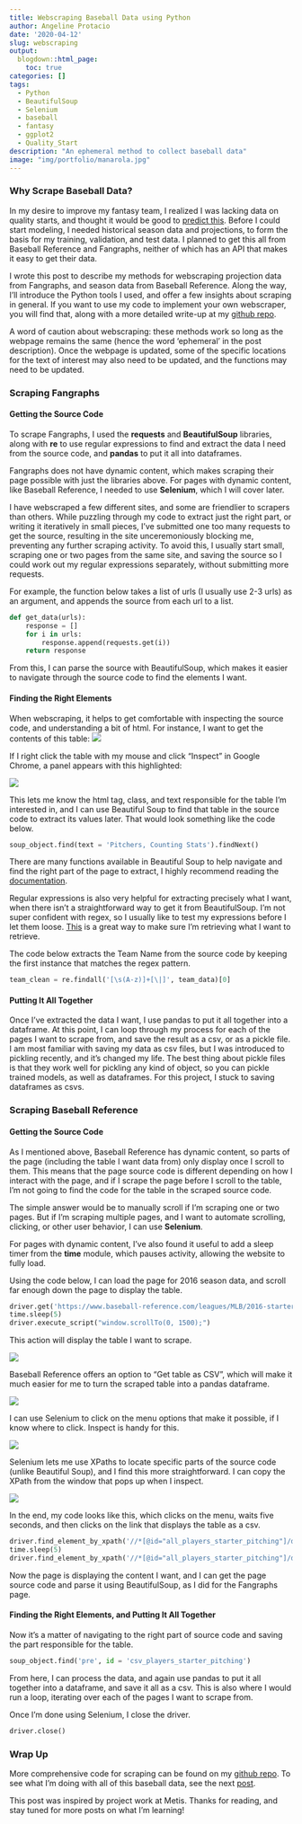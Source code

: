 ```yaml
---
title: Webscraping Baseball Data using Python
author: Angeline Protacio
date: '2020-04-12'
slug: webscraping
output:
  blogdown::html_page:
    toc: true 
categories: []
tags:
  - Python
  - BeautifulSoup
  - Selenium
  - baseball
  - fantasy
  - ggplot2
  - Quality_Start
description: "An ephemeral method to collect baseball data"
image: "img/portfolio/manarola.jpg"
---
```


### Why Scrape Baseball Data?

In my desire to improve my fantasy team, I realized I was lacking data on quality starts, and thought it would be good to [predict this][1]. Before I could start modeling, I needed historical season data and projections, to form the basis for my training, validation, and test data. I planned to get this all from Baseball Reference and Fangraphs, neither of which has an API that makes it easy to get their data. 

I wrote this post to describe my methods for webscraping projection data from Fangraphs, and season data from Baseball Reference. Along the way, I'll introduce the Python tools I used, and offer a few insights about scraping in general. If you want to use my code to implement your own webscraper, you will find that, along with a more detailed write-up at my [github repo](https://github.com/angelinepro/predicting_quality_starts/tree/master/webscraping).

A word of caution about webscraping: these methods work so long as the webpage remains the same (hence the word 'ephemeral' in the post description). Once the webpage is updated, some of the specific locations for the text of interest may also need to be updated, and the functions may need to be updated.

### Scraping Fangraphs

#### Getting the Source Code 

To scrape Fangraphs, I used the **requests** and **BeautifulSoup** libraries, along with **re** to use regular expressions to find and extract the data I need from the source code, and  **pandas** to put it all into dataframes. 

Fangraphs does not have dynamic content, which makes scraping their page possible with just the libraries above. For pages with dynamic content, like Baseball Reference, I needed to use **Selenium**, which I will cover later. 

I have webscraped a few different sites, and some are friendlier to scrapers than others. While puzzling through my code to extract just the right part, or writing it iteratively in small pieces, I've submitted one too many requests to get the source, resulting in the site unceremoniously blocking me, preventing any further scraping activity. To avoid this, I usually start small, scraping one or two pages from the same site, and saving the source so I could work out my regular expressions separately, without submitting more requests.

For example, the function below takes a list of urls (I usually use 2-3 urls) as an argument, and appends the source from each url to a list. 

```python
def get_data(urls):
    response = []
    for i in urls:
        response.append(requests.get(i))
    return response
```

From this, I can parse the source with BeautifulSoup, which makes it easier to navigate through the source code to find the elements I want.

#### Finding the Right Elements

When webscraping, it helps to get comfortable with inspecting the source code, and understanding a bit of html. For instance, I want to get the contents of this table:
![][2]

If I right click the table with my mouse and click "Inspect" in Google Chrome, a panel appears with this highlighted:

![][3]

This lets me know the html tag, class, and text responsible for the table I'm interested in, and I can use Beautiful Soup to find that table in the source code to extract its values later. That would look something like the code below.

```python
soup_object.find(text = 'Pitchers, Counting Stats').findNext()
```

There are many functions available in Beautiful Soup to help navigate and find the right part of the page to extract, I highly recommend reading the [documentation](https://www.crummy.com/software/BeautifulSoup/bs4/doc/).

Regular expressions is also very helpful for extracting precisely what I want, when there isn't a straightforward way to get it from BeautifulSoup. I'm not super confident with regex, so I usually like to test my expressions before I let them loose. [This](https://regex101.com/) is a great way to make sure I'm retrieving what I want to retrieve.

The code below extracts the Team Name from the source code by keeping the first instance that matches the regex pattern.

```python
team_clean = re.findall('[\s(A-z)]+[\|]', team_data)[0]
```

#### Putting It All Together

Once I've extracted the data I want, I use pandas to put it all together into a dataframe. At this point, I can loop through my process for each of the pages I want to scrape from, and save the result as a csv, or as a pickle file. I am most familiar with saving my data as csv files, but I was introduced to pickling recently, and it's changed my life. The best thing about pickle files is that they work well for pickling any kind of object, so you can pickle trained models, as well as dataframes. For this project, I stuck to saving dataframes as csvs.

### Scraping Baseball Reference

#### Getting the Source Code 

As I mentioned above, Baseball Reference has dynamic content, so parts of the page (including the table I want data from) only display once I scroll to them. This means that the page source code is different depending on how I interact with the page, and if I scrape the page before I scroll to the table, I'm not going to find the code for the table in the scraped source code. 

The simple answer would be to manually scroll if I'm scraping one or two pages. But if I'm scraping multiple pages, and I want to automate scrolling, clicking, or other user behavior, I can use **Selenium**.

For pages with dynamic content, I've also found it useful to add a sleep timer from the **time** module, which pauses activity, allowing the website to fully load.

Using the code below, I can load the page for 2016 season data, and scroll far enough down the page to display the table.

```python
driver.get('https://www.baseball-reference.com/leagues/MLB/2016-starter-pitching.shtml')
time.sleep(5)
driver.execute_script("window.scrollTo(0, 1500);")
```

This action will display the table I want to scrape.

![][4]

Baseball Reference offers an option to "Get table as CSV", which will make it much easier for me to turn the scraped table into a pandas dataframe. 

![][5]


I can use Selenium to click on the menu options that make it possible, if I know where to click. Inspect is handy for this.

![][6]

Selenium lets me use XPaths to locate specific parts of the source code (unlike Beautiful Soup), and I find this more straightforward. I can copy the XPath from the window that pops up when I inspect.

![][7]

In the end, my code looks like this, which clicks on the menu, waits five seconds, and then clicks on the link that displays the table as a csv.

```python
driver.find_element_by_xpath('//*[@id="all_players_starter_pitching"]/div[1]/div/ul/li[1]').click()
time.sleep(5)
driver.find_element_by_xpath('//*[@id="all_players_starter_pitching"]/div[1]/div/ul/li[1]/div/ul/li[4]/button').click()
```

Now the page is displaying the content I want, and I can get the page source code and parse it using BeautifulSoup, as I did for the Fangraphs page. 

#### Finding the Right Elements, and Putting It All Together

Now it's a matter of navigating to the right part of source code and saving the part responsible for the table.

```python
soup_object.find('pre', id = 'csv_players_starter_pitching')
```

From here, I can process the data, and again use pandas to put it all together into a dataframe, and save it all as a csv. This is also where I would run a loop, iterating over each of the pages I want to scrape from. 

Once I'm done using Selenium, I close the driver.

```python
driver.close()
```

### Wrap Up 

More comprehensive code for scraping can be found on my [github repo](https://github.com/angelinepro/predicting_quality_starts/tree/master/webscraping). To see what I'm doing with all of this baseball data, see the next [post][1].

This post was inspired by project work at Metis. Thanks for reading, and stay tuned for more posts on what I'm learning!

[1]: /../portfolio/quality-starts
[2]: /img/scraping/counting_stats_table.png
[3]: /img/scraping/counting_stats_inspect2.png
[4]: /img/scraping/starting_pitch_table.png
[5]: /img/scraping/bbref_csv_table.png
[6]: /img/scraping/bbref_first_menu.png
[7]: /img/scraping/bbref_copy_xpath.png

